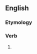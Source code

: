 ==English==

===Etymology===
{{suffix|en|neglect|eth}}

===Verb===
{{head|en|verb form}}

# {{en-archaic third-person singular of|neglect}}